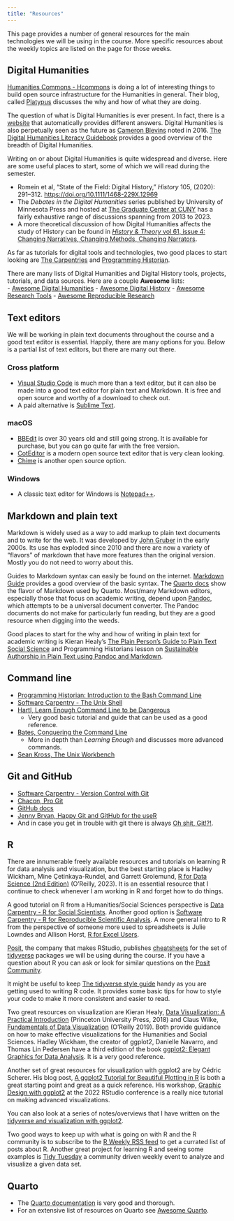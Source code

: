 ```yaml
---
title: "Resources"
---
```


This page provides a number of general resources for the main technologies we will be using in the course. More specific resources about the weekly topics are listed on the page for those weeks.

## Digital Humanities {#sec-dh}
[Humanities Commons - Hcommons](https://hcommons.org) is doing a lot of interesting things to build open source infrastructure for the Humanities in general. Their blog, called [Platypus](https://team.hcommons.org) discusses the why and how of what they are doing.

The question of what is Digital Humanities is ever present. In fact, there is a [website](http://whatisdigitalhumanities.com) that automatically provides different answers. Digital Humanities is also perpetually seen as the future as [Cameron Blevins](http://dhdebates.gc.cuny.edu/debates/text/77) noted in 2016. [The Digital Humanities Literacy Guidebook](https://cmu-lib.github.io/dhlg/) provides a good overview of the breadth of Digital Humanities.

Writing on or about Digital Humanities is quite widespread and diverse. Here are some useful places to start, some of which we will read during the semester.

- Romein et al, "State of the Field: Digital History," *History* 105, (2020): 291--312. [https://doi.org/10.1111/1468-229X.12969](https://doi.org/10.1111/1468-229X.12969)
- The *Debates in the Digital Humanities* series published by University of Minnesota Press and hosted at [The Graduate Center at CUNY](https://dhdebates.gc.cuny.edu) has a fairly exhaustive range of discussions spanning from 2013 to 2023.
- A more theoretical discussion of how Digital Humanities affects the study of History can be found in [*History & Theory* vol 61, issue 4: Changing Narratives, Changing Methods, Changing Narrators](https://onlinelibrary.wiley.com/toc/14682303/2022/61/4).

As far as tutorials for digital tools and technologies, two good places to start looking are [The Carpentries](https://carpentries.org) and [Programming Historian](https://programminghistorian.org).

There are many lists of Digital Humanities and Digital History tools, projects, tutorials, and data sources. Here are a couple **Awesome** lists:  
- [Awesome Digital Humanities](https://dh-tech.github.io/awesome-digital-humanities/)
- [Awesome Digital History](https://github.com/maehr/awesome-digital-history)
- [Awesome Research Tools](https://github.com/emptymalei/awesome-research)
- [Awesome Reproducible Research](https://github.com/leipzig/awesome-reproducible-research)

## Text editors {#sec-text-editors}
We will be working in plain text documents throughout the course and a good text editor is essential. Happily, there are many options for you. Below is a partial list of text editors, but there are many out there.

### Cross platform
- [Visual Studio Code](https://code.visualstudio.com) is much more than a text editor, but it can also be made into a good text editor for plain text and Markdown. It is free and open source and worthy of a download to check out.
- A paid alternative is [Sublime Text](https://www.sublimetext.com).

### macOS
- [BBEdit](http://www.barebones.com/products/bbedit/) is over 30 years old and still going strong. It is available for purchase, but you can go quite far with the free version.
- [CotEditor](https://coteditor.com/) is a modern open source text editor that is very clean looking.
- [Chime](https://www.chimehq.com) is another open source option.

### Windows
- A classic text editor for Windows is [Notepad++](https://notepad-plus-plus.org).

## Markdown and plain text {#sec-md}
Markdown is widely used as a way to add markup to plain text documents and to write for the web. It was developed by [John Gruber](https://daringfireball.net/projects/markdown/syntax) in the early 2000s. Its use has exploded since 2010 and there are now a variety of "flavors" of markdown that have more features than the original version. Mostly you do not need to worry about this.

Guides to Markdown syntax can easily be found on the internet. [Markdown Guide](https://markdownguide.offshoot.io/basic-syntax/) provides a good overview of the basic syntax. The [Quarto docs](https://quarto.org/docs/authoring/markdown-basics.html) show the flavor of Markdown used by Quarto. Most/many Markdown editors, especially those that focus on academic writing, depend upon [Pandoc](https://pandoc.org), which attempts to be a universal document converter. The Pandoc documents do not make for particularly fun reading, but they are a good resource when digging into the weeds.

Good places to start for the why and how of writing in plain text for academic writing is Kieran Healy's [The Plain Person’s Guide to Plain Text Social Science](https://kieranhealy.org/publications/plain-person-text/) and Programming Historians lesson on [Sustainable Authorship in Plain Text using Pandoc and Markdown](https://programminghistorian.org/en/lessons/sustainable-authorship-in-plain-text-using-pandoc-and-markdown).

## Command line {#sec-cl}
- [Programming Historian: Introduction to the Bash Command Line](https://programminghistorian.org/en/lessons/intro-to-bash)
- [Software Carpentry - The Unix Shell](https://swcarpentry.github.io/shell-novice/)
- [Hartl, Learn Enough Command Line to be Dangerous](https://www.learnenough.com/command-line-tutorial)
	- Very good basic tutorial and guide that can be used as a good reference.
- [Bates, Conquering the Command Line](http://conqueringthecommandline.com/book)
	- More in depth than *Learning Enough* and discusses more advanced commands.
- [Sean Kross, The Unix Workbench](https://seankross.com/the-unix-workbench/)

## Git and GitHub {#sec-git}
- [Software Carpentry - Version Control with Git](https://swcarpentry.github.io/git-novice/)
- [Chacon, Pro Git](https://git-scm.com/book/en/v2)
- [GitHub docs](https://docs.github.com/en)
- [Jenny Bryan, Happy Git and GitHub for the useR](http://happygitwithr.com)
- And in case you get in trouble with git there is always [Oh shit, Git!?!](https://ohshitgit.com).

## R {#sec-r}
There are innumerable freely available resources and tutorials on learning R for data analysis and visualization, but the best starting place is Hadley Wickham, Mine Çetinkaya-Rundel, and Garrett Grolemund, [R for Data Science (2nd Edition)](https://r4ds.hadley.nz) (O'Reilly, 2023). It is an essential resource that I continue to check whenever I am working in R and forget how to do things.

A good tutorial on R from a Humanities/Social Sciences perspective is [Data Carpentry - R for Social Scientists](https://datacarpentry.org/r-socialsci/). Another good option is [Software Carpentry - R for Reproducible Scientific Analysis](https://swcarpentry.github.io/r-novice-gapminder/). A more general intro to R from the perspective of someone more used to spreadsheets is Julie Lowndes and Allison Horst, [R for Excel Users](https://rstudio-conf-2020.github.io/r-for-excel/).

[Posit](https://posit.co), the company that makes RStudio, publishes [cheatsheets](https://posit.co/resources/cheatsheets/) for the set of [tidyverse](https://www.tidyverse.org) packages we will be using during the course. If you have a question about R you can ask or look for similar questions on the [Posit Community](https://community.rstudio.com).

It might be useful to keep [The tidyverse style guide](https://style.tidyverse.org) handy as you are getting used to writing R code. It provides some basic tips for how to style your code to make it more consistent and easier to read.

Two great resources on visualization are Kieran Healy, [Data Visualization: A Practical Introduction](https://socviz.co) (Princeton University Press, 2018) and Claus Wilke, [Fundamentals of Data Visualization](https://clauswilke.com/dataviz/) (O'Reilly 2019). Both provide guidance on how to make effective visualizations for the Humanities and Social Sciences. Hadley Wickham, the creator of ggplot2, Danielle Navarro, and Thomas Lin Pedersen have a third edition of the book [ggplot2: Elegant Graphics for Data Analysis](https://ggplot2-book.org). It is a very good reference.

Another set of great resources for visualization with ggplot2 are by Cédric Scherer. His blog post, [A ggplot2 Tutorial for Beautiful Plotting in R](https://www.cedricscherer.com/2019/08/05/a-ggplot2-tutorial-for-beautiful-plotting-in-r/) is both a great starting point and great as a quick reference. His workshop, [Graphic Design with ggplot2](https://rstudio-conf-2022.github.io/ggplot2-graphic-design/) at the 2022 RStudio conference is a really nice tutorial on making advanced visualizations.

You can also look at a series of notes/overviews that I have written on the [tidyverse and visualization with ggplot2](https://jessesadler.github.io/notes-tidyverse/).

Two good ways to keep up with what is going on with R and the R community is to subscribe to the [R Weekly RSS feed](https://rweekly.org) to get a currated list of posts about R. Another great project for learning R and seeing some examples is [Tidy Tuesday](https://github.com/rfordatascience/tidytuesday) a community driven weekly event to analyze and visualize a given data set.

## Quarto {#sec-quarto}
- The [Quarto documentation](https://quarto.org/docs/guide/) is very good and thorough.
- For an extensive list of resources on Quarto see [Awesome Quarto](https://github.com/mcanouil/awesome-quarto).
